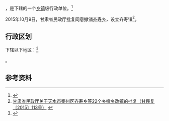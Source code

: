 {{中国乡级行政区|62/05/02/203/000}}

'''{{PAGENAMEBASE}}'''，是{{PRC admin/fullname|62/05/02/203/000|3}}下辖的一个[[乡镇|乡镇]]级行政单位。<ref>{{PRC admin/ref sgc|{{PRC admin/parent|62/05/02/203/000}}}}</ref>

2015年10月9日，甘肃省民政厅批复同意撤销[[齐寿乡|齐寿乡]]，设立齐寿镇<ref>[http://www.gsmz.gov.cn/articles/2015/11/06/article_5_108487_1.html 甘肃省民政厅关于天水市秦州区齐寿乡等22个乡撤乡改镇的批复（甘民复〔2015〕113号）] {{webarchive|url=https://web.archive.org/web/20170917032309/http://www.gsmz.gov.cn/articles/2015/11/06/article_5_108487_1.html |date=2017-09-17 }}</ref>。

== 行政区划 ==

{{PAGENAMEBASE}}下辖以下地区：<ref>{{PRC admin/ref sgc|62/05/02/203/000}}</ref>

{{PRC admin/children|62/05/02/203/000}}。

== 参考资料 ==

{{reflist}}

{{行政区划小作品}}
{{PRC admin/navcat|62/05/02/203/000}}